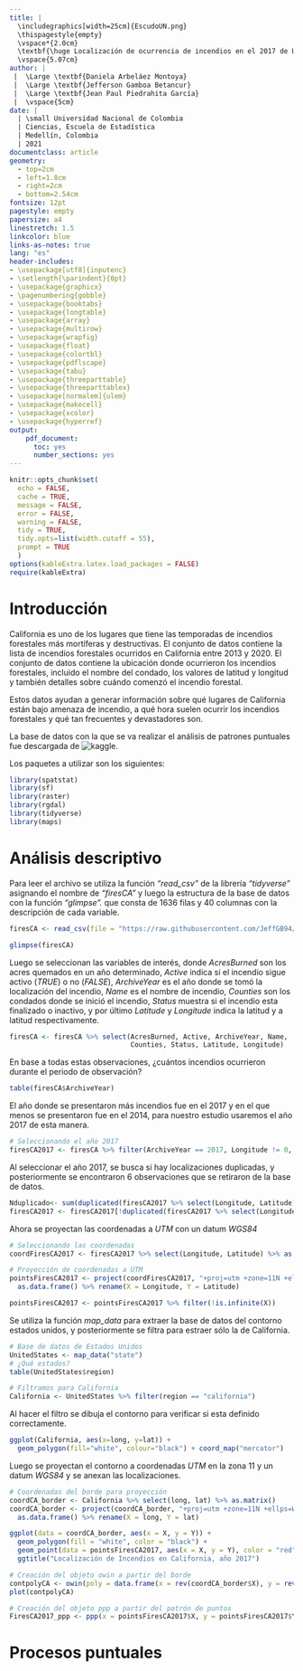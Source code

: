 ```yaml
---
title: |
  \includegraphics[width=25cm]{EscudoUN.png}  
  \thispagestyle{empty} 
  \vspace*{2.0cm} 
  \textbf{\huge Localización de ocurrencia de incendios en el 2017 de USA \\Estadística espacial}  
  \vspace{5.07cm}
author: |
 |  \Large \textbf{Daniela Arbeláez Montoya}
 |  \Large \textbf{Jefferson Gamboa Betancur}
 |  \Large \textbf{Jean Paul Piedrahita García}
 |  \vspace{5cm}
date: |
  | \small Universidad Nacional de Colombia
  | Ciencias, Escuela de Estadística
  | Medellín, Colombia
  | 2021
documentclass: article
geometry: 
  - top=2cm
  - left=1.8cm
  - right=2cm
  - bottom=2.54cm
fontsize: 12pt
pagestyle: empty
papersize: a4
linestretch: 1.5
linkcolor: blue
links-as-notes: true
lang: "es"
header-includes:
- \usepackage[utf8]{inputenc}
- \setlength{\parindent}{0pt}
- \usepackage{graphicx}
- \pagenumbering{gobble}
- \usepackage{booktabs}
- \usepackage{longtable}
- \usepackage{array}
- \usepackage{multirow}
- \usepackage{wrapfig}
- \usepackage{float}
- \usepackage{colortbl}
- \usepackage{pdflscape}
- \usepackage{tabu}
- \usepackage{threeparttable}
- \usepackage{threeparttablex}
- \usepackage[normalem]{ulem}
- \usepackage{makecell}
- \usepackage{xcolor}
- \usepackage{hyperref}
output: 
    pdf_document: 
      toc: yes
      number_sections: yes
---
```


```r
knitr::opts_chunk$set(
  echo = FALSE,
  cache = TRUE,
  message = FALSE,
  error = FALSE,
  warning = FALSE,
  tidy = TRUE,
  tidy.opts=list(width.cutoff = 55),
  prompt = TRUE
  )
options(kableExtra.latex.load_packages = FALSE)
require(kableExtra)
```

# Introducción

California es uno de los lugares que tiene las temporadas de incendios forestales más mortíferas y destructivas. El conjunto de datos contiene la lista de incendios forestales ocurridos en California entre 2013 y 2020. El conjunto de datos contiene la ubicación donde ocurrieron los incendios forestales, incluido el nombre del condado, los valores de latitud y longitud y también detalles sobre cuándo comenzó el incendio forestal.

Estos datos ayudan a generar información sobre qué lugares de California están bajo amenaza de incendio, a qué hora suelen ocurrir los incendios forestales y qué tan frecuentes y devastadores son.

La base de datos con la que se va realizar el análisis de patrones puntuales fue descargada de ![kaggle]("https://www.kaggle.com/ananthu017/california-wildfire-incidents-20132020").

Los paquetes a utilizar son los siguientes: 

```r
library(spatstat)
library(sf)
library(raster)
library(rgdal)
library(tidyverse)
library(maps)
```


# Análisis descriptivo

Para leer el archivo se utiliza la función *"read_csv"* de la librería *"tidyverse"* asignando el nombre de *"firesCA"* y luego la estructura de la base de datos con la función *"glimpse".* que consta de 1636 filas y 40 columnas con la descripción de cada variable.

```r
firesCA <- read_csv(file = "https://raw.githubusercontent.com/JeffGB94/Estadistica_Espacial/main/Trabajo%2002/Base/California_Fire_Incidents.csv")

glimpse(firesCA)
```

Luego se seleccionan las variables de interés, donde *AcresBurned* son los acres quemados en un año determinado, *Active* indica si el incendio sigue activo (*TRUE*) o no (*FALSE*), *ArchiveYear* es el año donde se tomó la localización del incendio, *Name* es el nombre de incendio, *Counties* son los condados donde se inició el incendio, *Status* muestra si el incendio esta finalizado o inactivo, y por último *Latitude* y *Longitude* indica la latitud y a latitud respectivamente. 

```r
firesCA <- firesCA %>% select(AcresBurned, Active, ArchiveYear, Name, 
                              Counties, Status, Latitude, Longitude)
```

En base a todas estas observaciones, ¿cuántos incendios ocurrieron durante el periodo de observación? 

```r
table(firesCA$ArchiveYear)
```
El año donde se presentaron más incendios fue en el 2017 y en el que menos se presentaron fue en el 2014, para nuestro estudio usaremos el año 2017 de esta manera.

```r
# Seleccionando el año 2017
firesCA2017 <- firesCA %>% filter(ArchiveYear == 2017, Longitude != 0, Latitude != 0)
```

Al seleccionar el año 2017, se busca si hay localizaciones duplicadas, y posteriormente se encontraron 6 observaciones que se retiraron de la base de datos.

```r
Nduplicado<- sum(duplicated(firesCA2017 %>% select(Longitude, Latitude)))
firesCA2017 <- firesCA2017[!duplicated(firesCA2017 %>% select(Longitude, Latitude)),]
```

Ahora se proyectan las coordenadas a *UTM* con un datum *WGS84*

```r
# Seleccionando las coordenadas
coordFiresCA2017 <- firesCA2017 %>% select(Longitude, Latitude) %>% as.matrix()

# Proyección de coordenadas a UTM
pointsFiresCA2017 <- project(coordFiresCA2017, "+proj=utm +zone=11N +ellps=WGS84") %>% 
  as.data.frame() %>% rename(X = Longitude, Y = Latitude)

pointsFiresCA2017 <- pointsFiresCA2017 %>% filter(!is.infinite(X))
```

\textbf{Poligono de Estados Unidos}

Se utiliza la función *map_data* para extraer la base de datos del contorno estados unidos, y posteriormente se filtra para estraer sólo la de California. 

```r
# Base de datos de Estados Unidos
UnitedStates <- map_data("state")
# ¿Qué estados?
table(UnitedStates$region)

# Filtramos para California
California <- UnitedStates %>% filter(region == "california")
```

Al hacer el filtro se dibuja el contorno para verificar si esta definido correctamente. 

```r
ggplot(California, aes(x=long, y=lat)) +
  geom_polygon(fill="white", colour="black") + coord_map("mercator")
```
Luego se proyectan el contorno a coordenadas *UTM* en la zona 11 y un datum *WGS84* y se anexan las localizaciones.

```r
# Coordenadas del borde para proyección
coordCA_border <- California %>% select(long, lat) %>% as.matrix()
coordCA_border <- project(coordCA_border, "+proj=utm +zone=11N +ellps=WGS84") %>% 
  as.data.frame() %>% rename(X = long, Y = lat)

ggplot(data = coordCA_border, aes(x = X, y = Y)) + 
  geom_polygon(fill = "white", color = "black") +
  geom_point(data = pointsFiresCA2017, aes(x = X, y = Y), color = "red") +
  ggtitle("Localización de Incendios en California, año 2017")
```

```r
# Creación del objeto owin a partir del borde
contpolyCA <- owin(poly = data.frame(x = rev(coordCA_border$X), y = rev(coordCA_border$Y)))
plot(contpolyCA)

# Creación del objeto ppp a partir del patrón de puntos
FiresCA2017_ppp <- ppp(x = pointsFiresCA2017$X, y = pointsFiresCA2017$Y, window = contpolyCA)
```

# Procesos puntuales

